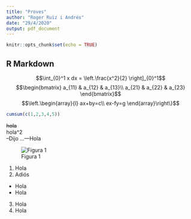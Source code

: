 ```yaml
---
title: "Proves"
author: "Roger Ruiz i Andrés"
date: "29/4/2020"
output: pdf_document
---
```


```r
knitr::opts_chunk$set(echo = TRUE)
```

## R Markdown

$$\int_{0}^1 x dx = \left.\frac{x^2}{2} \right]_{0}^1$$
$$\begin{bmatrix} a_{11} & a_{12} & a_{13}\\ a_{21} & a_{22} & a_{23} \end{bmatrix}$$
$$\left.\begin{array}{l} ax+by=c\\ ex-fy=g \end{array}\right\}$$
```r
cumsum(c(1,2,3,4,5))
```

~~hola~~  
hola^2  
--Dijo
...---Hola  
  
  
![Figura 1](teoria/Imgs/dado.png)


1. Hola  
2. Adiós  
  + Hola
  + Hola  
3. Hola  
1. Hola




